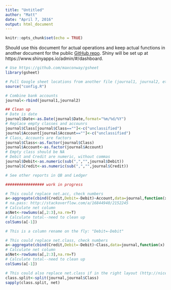 ```yaml
---
title: "Untitled"
author: "Matt"
date: "April 7, 2016"
output: html_document
---
```


```r
knitr::opts_chunk$set(echo = TRUE)
```

Should use this document for actual operations and keep actual functions in another document for the public [GitHub repo](https://github.com/mattbk/ledgerr). Shiny will be set up at https://www.shinyapps.io/admin/#/dashboard.

```r
# Use https://github.com/maxconway/gsheet
library(gsheet)

# Pull Google sheet locations from another file (journal1, journal2, etc.)
source("config.R")

# Combine bank accounts
journal<-rbind(journal1,journal2)

## Clean up
# Date is date
journal$Date<-as.Date(journal$Date,format="%m/%d/%Y")
# Replace empty classes and accounrs
journal$Class[journal$Class==""]<-c("unclassified")
journal$Account[journal$Account==""]<-c("unclassified")
# Class, Accounts are factors
journal$Class<-as.factor(journal$Class)
journal$Account<-as.factor(journal$Account)
# Empty class should be NA
# Debit and Credit are numeric, without commas
journal$Debit<-as.numeric(sub(",","",journal$Debit))
journal$Credit<-as.numeric(sub(",","",journal$Credit))

# See other reports in QB and Ledger

################# work in progress

# This could replace net.acc, check numbers
a<-aggregate(cbind(Credit,Debit=-Debit)~Account,data=journal,function(x) sum(x, na.rm=TRUE),na.action="na.pass")
# na.pass: http://stackoverflow.com/a/16844940/2152245
# Calculate net column
a$Net<-rowSums(a[,2:3],na.rm=T)
# Calculate total--need to clean up
colSums(a[-1])

# This is a column rename on the fly: "Debit=-Debit"

# This could replace net.class, check numbers
a<-aggregate(cbind(Credit,Debit=-Debit)~Class,data=journal,function(x) sum(x, na.rm=TRUE),na.action="na.pass")
# Calculate net column
a$Net<-rowSums(a[,2:3],na.rm=T)
# Calculate total--need to clean up
colSums(a[-1])

# This could also replace net.class if in the right layout (http://nicercode.github.io/guides/repeating-things/)
class.split<-split(journal,journal$Class)
sapply(class.split, net)


```